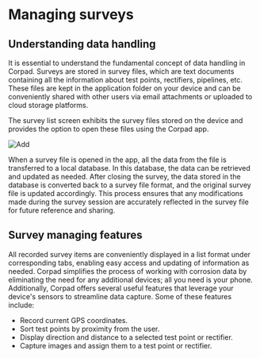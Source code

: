 
# Managing surveys

## Understanding data handling

It is essential to understand the fundamental concept of data handling in Corpad. Surveys are stored in survey files, which are text documents containing all the information about test points, rectifiers, pipelines, etc. These files are kept in the application folder on your device and can be conveniently shared with other users via email attachments or uploaded to cloud storage platforms.

The survey list screen exhibits the survey files stored on the device and provides the option to open these files using the Corpad app.

<ImageView>
  <Image
    src="/images/manage_survey/4.8.png"
    alt="Add"
    width={300}
    height={300}
  />
</ImageView>

When a survey file is opened in the app, all the data from the file is transferred to a local database. In this database, the data can be retrieved and updated as needed. After closing the survey, the data stored in the database is converted back to a survey file format, and the original survey file is updated accordingly. This process ensures that any modifications made during the survey session are accurately reflected in the survey file for future reference and sharing.

## Survey managing features

All recorded survey items are conveniently displayed in a list format under corresponding tabs, enabling easy access and updating of information as needed. Corpad simplifies the process of working with corrosion data by eliminating the need for any additional devices; all you need is your phone. Additionally, Corpad offers several useful features that leverage your device's sensors to streamline data capture. Some of these features include:

- Record current GPS coordinates.
- Sort test points by proximity from the user.
- Display direction and distance to a selected test point or rectifier.
- Capture images and assign them to a test point or rectifier.
